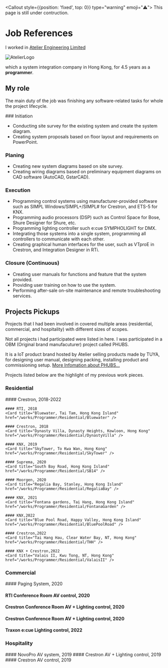 
<Callout style={{position: 'fixed', top: 0}} type="warning" emoji="⚠️">
  This page is still under contruction.
</Callout>


# Job References

I worked in [Atelier Engineering Limited](http://www.atelier-hk.com/en/)

 ![AtelierLogo](/../public/pic/ate_logo.png)
 
 
which a system integration company in Hong Kong, for 4.5 years as a **programmer**. 

## My role

The main duty of the job was finishing any software-related tasks for whole the project lifecycle. 

<Steps>
### Initiation
 
- Conducting site survey for the existing system and create the system diagram.
- Creating system proposals based on floor layout and requirements on PowerPoint.
 
### Planing
 
- Creating new system diagrams based on site survey.
- Creating wiring diagrams based on preliminary equipment diagrams on CAD software (AutoCAD, GstarCAD).

### Execution

- Programming control systems using manufacturer-provided software such as SIMPL Windows/SIMPL+/SIMPL# for Crestron, and ETS-5 for KNX.
- Programming audio processors (DSP) such as Control Space for Bose, Shure Designer for Shure, etc.
- Programming lighting controller such e:cue SYMPHOLIGHT for DMX.
- Integrating those systems into a single system, programming all controllers to communicate with each other.
- Creating graphical human interfaces for the user, such as VTproE in Crestron, and Integration Designer in RTi.

### Closure (Continuous)

- Creating user manuals for functions and feature that the system provided.
- Providing user training on how to use the system.
- Performing after-sale on-site maintenance and remote troubleshooting services.

</Steps>

 ## Projects Pickups

 Projects that I had been involved in covered multiple areas (residential, commercial, and hospitality) with different sizes of scopes. 
 
 Not all projects i had participated were listed in here.
 I was participated in a OBM (Original brand manufacuturer) project called PHUBS.

 It is a IoT product brand hosted by Atelier selling products made by TUYA, for designing user manual, designing packing, installing product and commissioning setup. [More Infomation about PHUBS...](/works/Programmer/PHUBS)

 Projects listed below are the highlight of my previous work pieces.


### Residential

<Cards>
<Steps>
    #### Crestron, 2018-2022
    <Card title="South Bay Road, Hong Kong Island" href="/works/Programmer/Residential/SouthBay20" />
    
    #### RTI, 2018
    <Card title="Bluewater, Tai Tam, Hong Kong Island" href="/works/Programmer/Residential/Bluewater" />

    #### Crestron, 2018
    <Card title="Dynasty Villa, Dynasty Heights, Kowloon, Hong Kong" href="/works/Programmer/Residential/DynastyVilla" />

    #### KNX, 2019
    <Card title="SkyTower, To Kwa Wan, Hong Kong" href="/works/Programmer/Residential/SkyTower" />

    #### Suprema, 2020
    <Card title="South Bay Road, Hong Kong Island" href="/works/Programmer/Residential/SB14" />

    #### Moorgen, 2020
    <Card title="Regalia Bay, Stanley, Hong Kong Island" href="/works/Programmer/Residential/RegaliaBay" />

    #### KNX, 2021
    <Card title="Fontana gardens, Tai Hang, Hong Kong Island" href="/works/Programmer/Residential/FontanaGarden" />

    #### KNX,2022
    <Card title="Blue Pool Road, Happy Valley, Hong Kong Island" href="/works/Programmer/Residential/BluePoolRoad" />

    #### Crestron,2022
    <Card title="Tai Hang Hau, Clear Water Bay, NT, Hong Kong" href="/works/Programmer/Residential/THH" />

    #### KNX + Crestron,2022
    <Card title="Valais II, Kwu Tong, NT, Hong Kong" href="/works/Programmer/Residential/ValaisII" />
  </Steps>
</Cards>

### Commercial

<Steps>
  #### Paging System, 2020
  <Card title="Upway China Office, Tsuen Wan, NT, HK" href="/works/Programmer/Commercial/UpwayChina" />

  #### RTI Conference Room AV control, 2020
  <Card title="Yamato Logistic, Kowloon " href="/works/Programmer/Commercial/YamatoLGT" />

  #### Crestron Conference Room AV + Lighting control, 2020
  <Card title="Lai Tak Enterprises Ltd, Kowloon Bay, Kowloon " href="/works/Programmer/Commercial/LaiTak" />

  #### Crestron Conference Room AV + Lighting control, 2020
  <Card title="Golden Century international holdings group ltd, CasuewayBay, Hong Kong " href="/works/Programmer/Commercial/TimesSQ" />

  #### Traxon e:cue Lighting control, 2022
  <Card title="World Trade Centre, Hong Kong" href="/works/Programmer/Commercial/WTC" />
</Steps>

### Hospitality

<Steps>
  #### NovoPro AV system, 2019
  <Card title="GrandHyatt Hotel Business Centre(G/F), Hong Kong Island" href="/works/Programmer/Hospitality/GHHK-BusinessCenter" />
  #### Crestron AV + Lighting control, 2019
  <Card title="GrandHyatt Hotel President Suite(36/F), Hong Kong Island" href="/works/Programmer/Hospitality/GHHK-PresidentSuite" />
  #### Crestron AV control, 2019
  <Card title="GrandHyatt Hotel Grand Cafe(2/F), Hong Kong Island " href="/works/Programmer/Hospitality/GHHK-Cafe" />
</Steps>